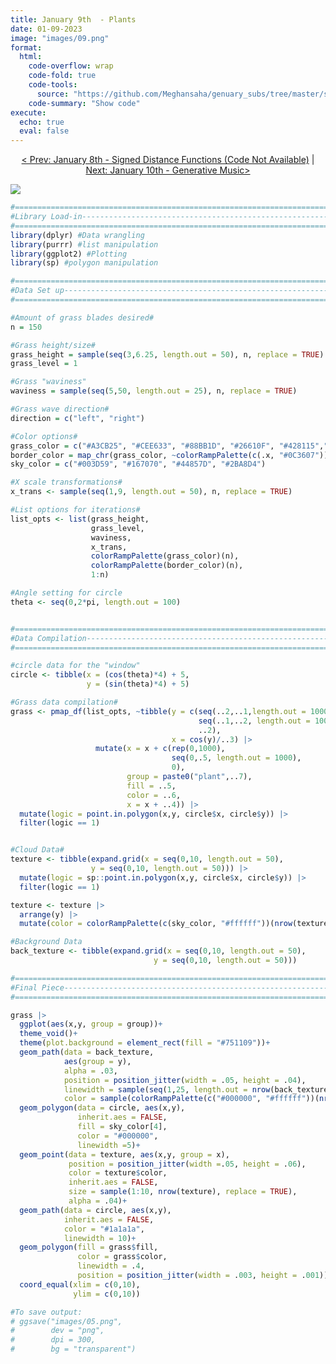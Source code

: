 ```yaml
---
title: January 9th  - Plants
date: 01-09-2023
image: "images/09.png"
format:
  html:
    code-overflow: wrap
    code-fold: true
    code-tools:
      source: "https://github.com/Meghansaha/genuary_subs/tree/master/submissions/scripts/09_plants.R"
    code-summary: "Show code"
execute:
  echo: true
  eval: false
---
```


<center>[\< Prev: January 8th - Signed Distance Functions (Code Not Available)](day_08.qmd) \| [Next: January 10th - Generative Music\>](day_10.qmd)</center>

![](images/09.png){fig-alt="An image of grass blades up close outside with a sky and some clouds within a black circular frame in the center. The background is a patterned red color." fig-align="center"}

```r
#=============================================================================#
#Library Load-in---------------------------------------------------------------
#=============================================================================#
library(dplyr) #Data wrangling
library(purrr) #list manipulation
library(ggplot2) #Plotting
library(sp) #polygon manipulation

#=============================================================================#
#Data Set up-------------------------------------------------------------------
#=============================================================================#

#Amount of grass blades desired#
n = 150

#Grass height/size#
grass_height = sample(seq(3,6.25, length.out = 50), n, replace = TRUE)
grass_level = 1

#Grass "waviness"
waviness = sample(seq(5,50, length.out = 25), n, replace = TRUE)

#Grass wave direction#
direction = c("left", "right")

#Color options#
grass_color = c("#A3CB25", "#CEE633", "#88BB1D", "#26610F", "#428115","#0C3607")
border_color = map_chr(grass_color, ~colorRampPalette(c(.x, "#0C3607"))(10)[7])
sky_color = c("#003D59", "#167070", "#44857D", "#2BA8D4")

#X scale transformations#
x_trans <- sample(seq(1,9, length.out = 50), n, replace = TRUE)

#List options for iterations#
list_opts <- list(grass_height,
                  grass_level,
                  waviness,
                  x_trans,
                  colorRampPalette(grass_color)(n),
                  colorRampPalette(border_color)(n),
                  1:n)

#Angle setting for circle
theta <- seq(0,2*pi, length.out = 100)


#=============================================================================#
#Data Compilation--------------------------------------------------------------
#=============================================================================#

#circle data for the "window"
circle <- tibble(x = (cos(theta)*4) + 5,
                 y = (sin(theta)*4) + 5)

#Grass data compilation#
grass <- pmap_df(list_opts, ~tibble(y = c(seq(..2,..1,length.out = 1000),
                                          seq(..1,..2, length.out = 1000),
                                          ..2),
                                    x = cos(y)/..3) |>
                   mutate(x = x + c(rep(0,1000),
                                    seq(0,.5, length.out = 1000),
                                    0),
                          group = paste0("plant",..7),
                          fill = ..5,
                          color = ..6,
                          x = x + ..4)) |>
  mutate(logic = point.in.polygon(x,y, circle$x, circle$y)) |>
  filter(logic == 1)


#Cloud Data#
texture <- tibble(expand.grid(x = seq(0,10, length.out = 50),
                  y = seq(0,10, length.out = 50))) |>
  mutate(logic = sp::point.in.polygon(x,y, circle$x, circle$y)) |>
  filter(logic == 1) 

texture <- texture |>
  arrange(y) |>
  mutate(color = colorRampPalette(c(sky_color, "#ffffff"))(nrow(texture)))

#Background Data
back_texture <- tibble(expand.grid(x = seq(0,10, length.out = 50),
                                y = seq(0,10, length.out = 50)))

#=============================================================================#
#Final Piece-------------------------------------------------------------------
#=============================================================================#

grass |>
  ggplot(aes(x,y, group = group))+
  theme_void()+
  theme(plot.background = element_rect(fill = "#751109"))+
  geom_path(data = back_texture, 
            aes(group = y), 
            alpha = .03,
            position = position_jitter(width = .05, height = .04),
            linewidth = sample(seq(1,25, length.out = nrow(back_texture))), 
            color = sample(colorRampPalette(c("#000000", "#ffffff"))(nrow(back_texture))))+
  geom_polygon(data = circle, aes(x,y), 
               inherit.aes = FALSE, 
               fill = sky_color[4], 
               color = "#000000", 
               linewidth =5)+
  geom_point(data = texture, aes(x,y, group = x),
             position = position_jitter(width =.05, height = .06), 
             color = texture$color, 
             inherit.aes = FALSE,  
             size = sample(1:10, nrow(texture), replace = TRUE), 
             alpha = .04)+
  geom_path(data = circle, aes(x,y), 
            inherit.aes = FALSE, 
            color = "#1a1a1a", 
            linewidth = 10)+
  geom_polygon(fill = grass$fill, 
               color = grass$color, 
               linewidth = .4, 
               position = position_jitter(width = .003, height = .001))+
  coord_equal(xlim = c(0,10), 
              ylim = c(0,10))

#To save output:
# ggsave("images/05.png",
#        dev = "png",
#        dpi = 300,
#        bg = "transparent")
```
